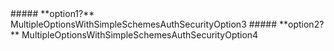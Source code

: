 
<Collapsible>
    ##### **option1?** MultipleOptionsWithSimpleSchemesAuthSecurityOption3
    <Collapsible.Break/>
    <MultipleOptionsWithSimpleSchemesAuthSecurityOption3/>
</Collapsible>

<Collapsible>
    ##### **option2?** MultipleOptionsWithSimpleSchemesAuthSecurityOption4
    <Collapsible.Break/>
    <MultipleOptionsWithSimpleSchemesAuthSecurityOption4/>
</Collapsible>

